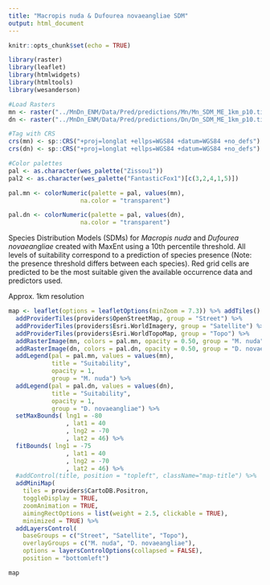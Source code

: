```yaml
---
title: "Macropis nuda & Dufourea novaeangliae SDM"
output: html_document
---
```


```r
knitr::opts_chunk$set(echo = TRUE)
```

```r
library(raster)
library(leaflet)
library(htmlwidgets)
library(htmltools)
library(wesanderson)

#Load Rasters
mn <- raster("../MnDn_ENM/Data/Pred/predictions/Mn/Mn_SDM_ME_1km_p10.tif")
dn <- raster("../MnDn_ENM/Data/Pred/predictions/Dn/Dn_SDM_ME_1km_p10.tif")

#Tag with CRS
crs(mn) <- sp::CRS("+proj=longlat +ellps=WGS84 +datum=WGS84 +no_defs")
crs(dn) <- sp::CRS("+proj=longlat +ellps=WGS84 +datum=WGS84 +no_defs")

#Color palettes 
pal <- as.character(wes_palette("Zissou1"))
pal2 <- as.character(wes_palette("FantasticFox1")[c(3,2,4,1,5)])

pal.mn <- colorNumeric(palette = pal, values(mn),
                    na.color = "transparent")

pal.dn <- colorNumeric(palette = pal, values(dn),
                    na.color = "transparent")
```

Species Distribution Models (SDMs) for *Macropis nuda* and *Dufourea novaeangliae* created with MaxEnt using a 10th percentile threshold. All levels of suitability correspond to a prediction of species presence (Note: the presence threshold differs between each species). Red grid cells are predicted to be the most suitable given the available occurrence data and predictors used. 

Approx. 1km resolution

```r
map <- leaflet(options = leafletOptions(minZoom = 7.3)) %>% addTiles() %>%
  addProviderTiles(providers$OpenStreetMap, group = "Street") %>% 
  addProviderTiles(providers$Esri.WorldImagery, group = "Satellite") %>%
  addProviderTiles(providers$Esri.WorldTopoMap, group = "Topo") %>% 
  addRasterImage(mn, colors = pal.mn, opacity = 0.50, group = "M. nuda") %>%
  addRasterImage(dn, colors = pal.dn, opacity = 0.50, group = "D. novaeangliae") %>% 
  addLegend(pal = pal.mn, values = values(mn),
            title = "Suitability",
            opacity = 1,
            group = "M. nuda") %>% 
  addLegend(pal = pal.dn, values = values(dn),
            title = "Suitability",
            opacity = 1,
            group = "D. novaeangliae") %>%
  setMaxBounds( lng1 = -80
                , lat1 = 40
                , lng2 = -70
                , lat2 = 46) %>% 
  fitBounds( lng1 = -75
                , lat1 = 40
                , lng2 = -70
                , lat2 = 46) %>% 
  #addControl(title, position = "topleft", className="map-title") %>% 
  addMiniMap(
    tiles = providers$CartoDB.Positron,
    toggleDisplay = TRUE,
    zoomAnimation = TRUE,
    aimingRectOptions = list(weight = 2.5, clickable = TRUE),
    minimized = TRUE) %>% 
  addLayersControl(
    baseGroups = c("Street", "Satellite", "Topo"),
    overlayGroups = c("M. nuda", "D. novaeangliae"),
    options = layersControlOptions(collapsed = FALSE),
    position = "bottomleft")

map
```
